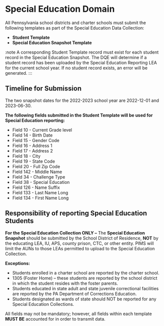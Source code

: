 # Special Education Domain

All Pennsylvania school districts and charter schools must submit the following templates as part of the Special Education Data Collection:

-   **Student Template**
-   **Special Education Snapshot Template**

:note
A corresponding Student Template record must exist for each student record in the Special Education Snapshot. The DQE will determine if a student record has been uploaded by the Special Education Reporting LEA for the current school year. If no student record exists, an error will be generated.
:::

## Timeline for Submission

The two snapshot dates for the 2022-2023 school year are 2022-12-01 and 2023-06-30.

**The following fields submitted in the Student Template will be used for Special Education reporting:**

-   Field 10 - Current Grade level
-   Field 14 - Birth Date
-   Field 15 - Gender Code
-   Field 16 - Address 1
-   Field 17 - Address 2
-   Field 18 - City
-   Field 19 - State Code
-   Field 20 - Full Zip Code
-   Field 142 - Middle Name
-   Field 34 - Challenge Type
-   Field 38 - Special Education
-   Field 126 - Name Suffix
-   Field 133 - Last Name Long
-   Field 134 - First Name Long

## Responsibility of reporting Special Education Students

**For the Special Education Collection ONLY –** The **Special Education Snapshot** should be submitted by the School District of Residence, **NOT** by the educating LEA, IU, APS, county prison, CTC, or other entity. PIMS will limit the AUNs to those LEAs permitted to upload to the Special Education Collection.

**Exceptions:**

-   Students enrolled in a charter school are reported by the charter school.
-   1305 (Foster Home) – these students are reported by the school district in which the student resides with the foster parents.
-   Students educated in state adult and state juvenile correctional facilities are reported by the PA Department of Corrections Education.
-   Students designated as wards of state should NOT be reported for any Special Education Collections.

All fields may not be mandatory; however, all fields within each template **MUST BE** accounted for in order to transmit data.
